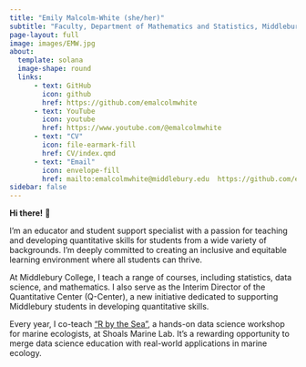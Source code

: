 ```yaml
---
title: "Emily Malcolm-White (she/her)"
subtitle: "Faculty, Department of Mathematics and Statistics, Middlebury College"
page-layout: full
image: images/EMW.jpg
about: 
  template: solana
  image-shape: round
  links:
      - text: GitHub
        icon: github
        href: https://github.com/emalcolmwhite
      - text: YouTube
        icon: youtube
        href: https://www.youtube.com/@emalcolmwhite
      - text: "CV"
        icon: file-earmark-fill
        href: CV/index.qmd
      - text: "Email"
        icon: envelope-fill
        href: mailto:emalcolmwhite@middlebury.edu  https://github.com/emalcolmwhite
sidebar: false
---
```



**Hi there!** 👋

I’m an educator and student support specialist with a passion for teaching and developing quantitative skills for students from a wide variety of backgrounds. I’m deeply committed to creating an inclusive and equitable learning environment where all students can thrive.

At Middlebury College, I teach a range of courses, including statistics, data science, and mathematics. I also serve as the Interim Director of the Quantitative Center (Q-Center), a new initiative dedicated to supporting Middlebury students in developing quantitative skills.

Every year, I co-teach [“R by the Sea”](https://quantmarineecolab.github.io/r-by-the-sea/), a hands-on data science workshop for marine ecologists, at Shoals Marine Lab. It’s a rewarding opportunity to merge data science education with real-world applications in marine ecology. 


